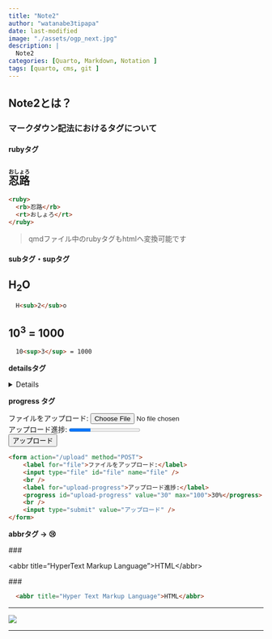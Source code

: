 ```yaml
---
title: "Note2"
author: "watanabe3tipapa"
date: last-modified
image: "./assets/ogp_next.jpg"
description: |
  Note2
categories: [Quarto, Markdown, Notation ]
tags: [quarto, cms, git ]
---
```


## Note2とは？

### マークダウン記法におけるタグについて

#### rubyタグ

## <ruby><rb>忍路</rb><rt>おしょろ</rt></ruby>

``` html
<ruby>
  <rb>忍路</rb>
  <rt>おしょろ</rt>
</ruby>
```

> qmdファイル中のrubyタグもhtmlへ変換可能です

#### subタグ・supタグ

## H<sub>2</sub>O

``` html
  H<sub>2</sub>o
```

## 10<sup>3</sup> = 1000

``` html
  10<sup>3</sup> = 1000
```

**detailsタグ**

<details>\##</details>

**progress タグ**

<form action="/upload" method="POST">

<label for="file">ファイルをアップロード:</label> <input type="file" id="file" name="file" /> <br /> <label for="upload-progress">アップロード進捗:</label> <progress id="upload-progress" value="30" max="100">30%</progress> <br /> <input type="submit" value="アップロード" />

</form>

``` html
<form action="/upload" method="POST">
    <label for="file">ファイルをアップロード:</label>
    <input type="file" id="file" name="file" />
    <br />
    <label for="upload-progress">アップロード進捗:</label>
    <progress id="upload-progress" value="30" max="100">30%</progress>
    <br />
    <input type="submit" value="アップロード" />
</form>
```

**abbrタグ -\> 😢**

\###

\<abbr title="HyperText Markup Language"\>HTML\</abbr\>

\###

``` html
  <abbr title="Hyper Text Markup Language">HTML</abbr>
```

------------------------------------------------------------------------

![](./assets/UC900.jpg)

------------------------------------------------------------------------

